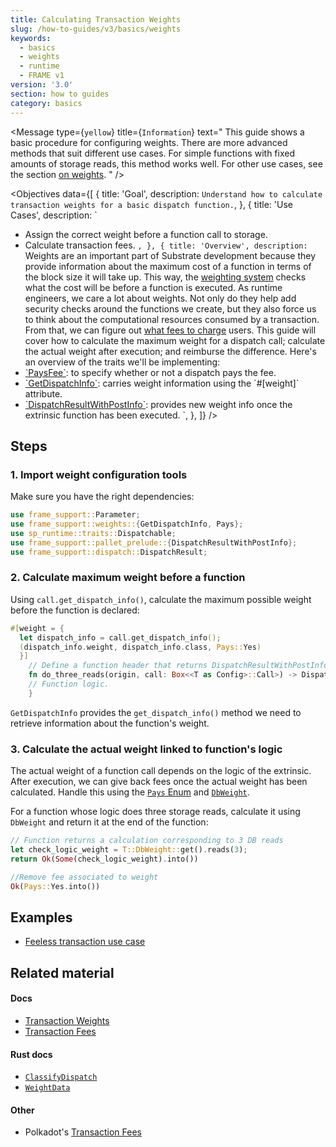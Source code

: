 ```yaml
---
title: Calculating Transaction Weights
slug: /how-to-guides/v3/basics/weights
keywords:
  - basics
  - weights
  - runtime
  - FRAME v1
version: '3.0'
section: how to guides
category: basics
---
```


<Message
  type={`yellow`}
  title={`Information`}
  text="
This guide shows a basic procedure for configuring weights.
There are more advanced methods that suit different use cases.
For simple functions with fixed amounts of storage reads, this method works well.
For other use cases, see the section [on weights](/how-to-guides/v3/weights/calculate-fees).
"
/>

<Objectives
  data={[
    {
      title: 'Goal',
      description: `
Understand how to calculate transaction weights for a basic dispatch function.
      `,
    },
    {
      title: 'Use Cases',
      description: `
- Assign the correct weight before a function call to storage.
- Calculate transaction fees.
      `,
    },
    {
      title: 'Overview',
      description: `
Weights are an important part of Substrate development because they provide information about the maximum cost of a function in terms of the block size it will take up.
This way, the [weighting system](/v3/concepts/weight) checks what the cost will be before a function is executed.
As runtime engineers, we care a lot about weights.
Not only do they help add security checks around the functions we create, but they also force us to think about the computational resources consumed by a transaction.
From that, we can figure out [what fees to charge](/v3/runtime/weights-and-fees) users.
This guide will cover how to calculate the maximum weight for a dispatch call; calculate the actual weight after execution; and reimburse the difference.
Here's an overview of the traits we'll be implementing:
- [\`PaysFee\`](https://paritytech.github.io/substrate/master/frame_support/weights/trait.PaysFee.html): to specify whether or not a dispatch pays the fee.
- [\`GetDispatchInfo\`](https://paritytech.github.io/substrate/master/frame_support/weights/trait.GetDispatchInfo.html): carries weight information using the \`#[weight]\` attribute.
- [\`DispatchResultWithPostInfo\`](https://paritytech.github.io/substrate/master/frame_support/dispatch/type.DispatchResultWithPostInfo.html): provides new weight info once the extrinsic function has been executed.
	    `,
    },
  ]}
/>

## Steps

### 1. Import weight configuration tools

Make sure you have the right dependencies:

```rust
use frame_support::Parameter;
use frame_support::weights::{GetDispatchInfo, Pays};
use sp_runtime::traits::Dispatchable;
use frame_support::pallet_prelude::{DispatchResultWithPostInfo};
use frame_support::dispatch::DispatchResult;
```

### 2. Calculate maximum weight before a function

Using `call.get_dispatch_info()`, calculate the maximum possible weight before the function is declared:

```rust
#[weight = {
  let dispatch_info = call.get_dispatch_info();
  (dispatch_info.weight, dispatch_info.class, Pays::Yes)
  }]
    // Define a function header that returns DispatchResultWithPostInfo.
    fn do_three_reads(origin, call: Box<<T as Config>::Call>) -> DispatchResultWithPostInfo {
    // Function logic.
    }
```

`GetDispatchInfo` provides the `get_dispatch_info()` method we need to retrieve information about the function's weight.

### 3. Calculate the actual weight linked to function's logic

The actual weight of a function call depends on the logic of the extrinsic.
After execution, we can give back fees once the actual weight has been calculated.
Handle this using the [`Pays` Enum][pays-rustdocs] and [`DbWeight`][dbweight-rustdocs].

For a function whose logic does three storage reads, calculate it using `DbWeight` and return it at the end of the function:

```rust
// Function returns a calculation corresponding to 3 DB reads
let check_logic_weight = T::DbWeight::get().reads(3);
return Ok(Some(check_logic_weight).into())

//Remove fee associated to weight
Ok(Pays::Yes.into())
```

## Examples

- [Feeless transaction use case](https://github.com/shawntabrizi/substrate-feeless-token-factory#user-story)

## Related material

#### Docs

- [Transaction Weights](/v3/concepts/weight)
- [Transaction Fees](/v3/runtime/weights-and-fees)

#### Rust docs

- [`ClassifyDispatch`](https://paritytech.github.io/substrate/master/frame_support/weights/trait.ClassifyDispatch.html)
- [`WeightData`](https://paritytech.github.io/substrate/master/frame_support/weights/trait.WeighData.html)

#### Other

- Polkadot's [Transaction Fees](https://wiki.polkadot.network/docs/en/learn-transaction-fees)

[pays-rustdocs]: https://paritytech.github.io/substrate/master/frame_support/weights/enum.Pays.html
[dbweight-rustdocs]: https://paritytech.github.io/substrate/master/frame_system/pallet/trait.Config.html#associatedtype.DbWeight
